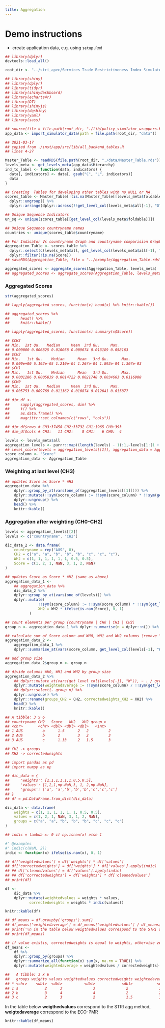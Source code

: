 ```yaml
---
title: Aggregation
---
```


# Demo instructions

- create application data, e.g. using `setup.Rmd`

```r

## library(dplyr)
devtools::load_all()

root_dir <- "../stri_apec/Services Trade Restrictiveness Index Simulator/src"

## library(shiny)
## library(dplyr)
## library(tidyr)
## library(shinydashboard)
## library(echarts4r)
## library(DT)
## library(shinyjs)
## library(dqshiny)
## library(yaml)
## library(sass)

## source(file = file.path(root_dir, "./lib/policy_simulator_wrappers.R"))
app_data <- import_simulator_data(path = file.path(root_dir, "data"))

```

```r

## 2021-03-17
## copied from ./inst/app/src/lib/all_backend_tables.R
## lines 4-27

Master_Table <- readRDS(file.path(root_dir, "./data/Master_Table.rds"))
levels_meta <- get_levels_meta(app_data$Hierarchy)
ind_to_label <- function(data, indicators) {
  data[, indicators] <- data[, gsub("C", "L", indicators)]
  data
}

## Creating  Tables for developing other tables with no NULL or NA.
scores_table <- Master_Table[!(is.na(Master_Table[[levels_meta$foldable]]) | Master_Table[[levels_meta$foldable]] == ""), ] %>%
  dplyr::ungroup() %>%
  dplyr::arrange(dplyr::across(!!get_level_col(levels_meta$all[-1], "O")))

## Unique Sequence Indicators
un_sq <- unique(scores_table[[get_level_col(levels_meta$foldable)]])

## Unique Sequence countryname names
countries <- unique(scores_table$countryname)

## For Indicator Vs countryname Graph and countryname comparision Graph
Aggregation_Table <- scores_table %>%
  dplyr::select(c(levels_meta$all, get_level_col(levels_meta$all[-1], "W"), Score, widget_id)) %>%
  dplyr::filter(!is.na(Score))
## saveRDS(Aggregation_Table, file = "../example/Aggregation_Table.rds")

aggregated_scores <- aggregate_scores(Aggregation_Table, levels_meta)
## aggregated_scores <- aggregate_scores(Aggregation_Table, levels_meta, score_column = "Score")

```

### Aggregated Scores

```r

str(aggregated_scores)

## lapply(aggregated_scores, function(x) head(x) %>% knitr::kable())

## aggregated_scores %>%
##     head() %>%
##     knitr::kable()

## lapply(aggregated_scores, function(x) summary(x$Score))

## $CH3
## Min.  1st Qu.   Median     Mean  3rd Qu.     Max.
## 0.000000 0.006825 0.010058 0.009674 0.013189 0.058163
## $CH2
## Min.   1st Qu.    Median      Mean   3rd Qu.      Max.
## 0.000e+00 6.192e-05 1.210e-04 1.267e-04 1.892e-04 1.307e-03
## $CH1
## Min.   1st Qu.    Median      Mean   3rd Qu.      Max.
## 0.0001286 0.0005839 0.0014722 0.0021748 0.0034663 0.0116988
## $CH0
## Min.  1st Qu.   Median     Mean  3rd Qu.     Max.
## 0.005753 0.009769 0.011362 0.010874 0.012041 0.015877

## dim_df <-
##     sapply(aggregated_scores, dim) %>%
##     t() %>%
##     as.data.frame() %>%
##     magrittr::set_colnames(c("rows", "cols"))

## dim_df$rows # CH3:37458 CH2:33732 CH1:1965 CH0:393
## dim_df$cols # CH3:   11 CH2:    8 CH1:   6 CH0:  4

```

```r

levels <- levels_meta$all
aggregation_levels <- purrr::map((length(levels) - 1):1,~levels[1:(1 + .)])
## level_score(levels = aggregation_levels[[1]], aggregation_data = Aggregation_Table, score_column = "Score")
score_column <- "Score"
aggregation_data <- Aggregation_Table

```

### Weighting at last level (CH3)

```r

## updates Score as Score * WH3
aggregation_data %>%
    dplyr::group_by_at(vars(one_of(aggregation_levels[[1]]))) %>%
    dplyr::mutate(!!sym(score_column) := !!sym(score_column) * !!sym(get_level_col(dplyr::last(levels), "W"))) %>%
    dplyr::ungroup() %>%
    head() %>%
    knitr::kable()

```

### Aggregation after weighting (CH0-CH2)

```r

levels <- aggregation_levels[[2]]
levels <- c("countryname", "CH2")

dic_data_2 <- data.frame(
    countryname = rep("AUS", 8),
    CH2 = c("a", "a", "b", "b", "b", "c", "c", "c"),
    WH2 = c(1, 1, 1, 1, 1, 1, 0.5, 0.5),
    Score = c(1, 2, 1, NaN, 3, 1, 2, NaN)
)

## updates Score as Score * WH2 (same as above)
aggregation_data_1 <-
    ## aggregation_data %>%
    dic_data_2 %>%
    dplyr::group_by_at(vars(one_of(levels))) %>%
    dplyr::mutate(
               !!sym(score_column) := !!sym(score_column) * !!sym(get_level_col(dplyr::last(levels), "W")),
               XH2 = WH2 * ifelse(is.nan(Score), 0, 1)
           )

## count elements per group (countryname | CH0 | CH1 | CH2)
group_n <- aggregation_data_1 %>% dplyr::summarise(n = dplyr::n()) %>% dplyr::pull(n)

## calculate sum of Score column and WH0, WH1 and WH2 columns (remove "countryname")
aggregation_data_2 <-
    aggregation_data_1 %>%
    dplyr::summarise_at(vars(score_column, get_level_col(levels[-1], "W"), get_level_col(levels[-1], "X")), ~ sum(., na.rm = TRUE))

## add group size
aggregation_data_2$group_n <- group_n

## divide columns WH0, WH1 and WH2 by group size
aggregation_data_2 %>%
    ## dplyr::mutate_at(vars(get_level_col(levels[-1], "W")), ~ . / group_n) %>%
    dplyr::mutate(weightedaverage := !!sym(score_column) / !!sym(get_level_col(dplyr::last(levels), "X"))) %>%
    ## dplyr::select(- group_n) %>%
    dplyr::ungroup() %>%
    dplyr::rename(groups_CH2 = CH2, correctedweights_XH2 = XH2) %>%
    head() %>%
    knitr::kable()

## A tibble: 3 x 6
## countryname CH2   Score   WH2   XH2 group_n
## <chr>       <chr> <dbl> <dbl> <dbl>   <int>
## 1 AUS         a      1.5      2   2         2
## 2 AUS         b      2        3   2         3
## 3 AUS         c      1.33     2   1.5       3

## CH2 -> groups
## XH2 -> correctedweights

````


```r

## import pandas as pd
## import numpy as np

## dic_data = {
##     'weights': [1,1,1,1,1,1,0.5,0.5],
##     'values': [1,2,1,np.NaN,3, 1, 2,np.NaN],
##     'groups': ['a', 'a','b','b','b','c','c','c']
## }
## df = pd.DataFrame.from_dict(dic_data)

dic_data <- data.frame(
    weights = c(1, 1, 1, 1, 1, 1, 0.5, 0.5),
    values = c(1, 2, 1, NaN, 3, 1, 2, NaN),
    groups = c("a", "a", "b", "b", "b", "c", "c", "c")
)

## indic = lambda x: 0 if np.isnan(x) else 1

#' @examples
#' indic(c(NaN, 2))
indic <- function(x) ifelse(is.nan(x), 0, 1)

## df['weightedvalues'] = df['weights'] * df['values']
## df['correctedweights'] = df['weights'] * df['values'].apply(indic)
## ## df['cleanedvalues'] = df['values'].apply(indic)
## ## df['correctedweights'] = df['weights'] * df['cleanedvalues']
## print(df)

df <-
    dic_data %>%
    dplyr::mutate(weightedvalues = weights * values,
           correctedweights = weights * indic(values))

knitr::kable(df)

## df_means = df.groupby('groups').sum()
## df_means['weightedaverage'] = df_means['weightedvalues'] / df_means['correctedweights']
## print('\n in the table below weigthedvalues correspond to the STRI agg method, weigtedaverage correspond to the ECO-PMR \n')
## print(df_means)

## if value existis, correctedweights is equal to weights, otherwise zero
df_means <-
    df %>%
    dplyr::group_by(groups) %>%
    dplyr::summarize_all(function(x) sum(x, na.rm = TRUE)) %>%
    dplyr::mutate(weightedaverage = weightedvalues / correctedweights)

##   A tibble: 3 x 6
##   groups weights values weightedvalues correctedweights weightedaverage
## * <chr>    <dbl>  <dbl>          <dbl>            <dbl>           <dbl>
## 1 a            2      3              3              2              1.5
## 2 b            3      4              4              2              2
## 3 c            2      3              2              1.5            1.33

```

In the table below **weigthedvalues** correspond to the STRI agg method,
**weigtedaverage** correspond to the ECO-PMR

```r

knitr::kable(df_means)

```
